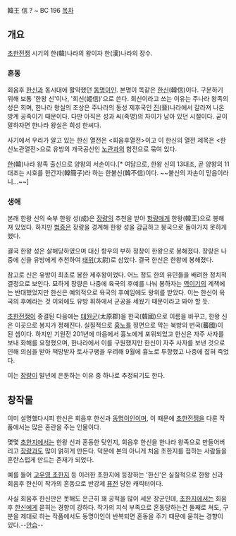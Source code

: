 韓王 信
? ~ BC 196
[[목차]]
== 개요 ==
[[초한전쟁]] 시기의 한(韓)나라의 왕이자 한(漢)나라의 장수.

=== 혼동 ===
회음후 [[한신]]과 동시대에 활약했던 [[동명이인]]. 본명이 똑같은 [[한신]](韓信)이다. 구분하기 위해 보통 '한왕 신'이나, '희신(姬信)'으로 쓴다. 희신이라고 쓰는 이유는 주나라 왕족의 성은 희며, 한나라 왕실의 조상은 주나라의 동성 제후국인 [[진]](晉)나라에서 갈라져 나온 방계 공족이기 때문이다. 다만 아직은 성과 씨(족명)의 차이가 남아 있던 시절이다. 굳이 말하자면 한나라 왕실은 희성 한씨다.

사기에서 우리가 알고 있는 한신 열전은 <회음후열전>이고 이 한신의 열전 제목은 <한신노관열전>으로 유방의 개국공신인 [[노관]]과의 합전으로 묶여 있다.

[[한]](韓)나라 왕족 출신으로 양왕의 서손이다.[* 여담으로, 한왕 신의 13대조, 곧 양왕의 11대조는 시호를 한간자(韓簡子)라 하는 한불신(韓不信)이다. ~~불신의 자손이 믿음이라니...~~] 

=== 생애 ===
본래 한왕 신의 숙부 한왕 성(成)은 [[장량]]의 추천을 받아 [[항량]]에게 한왕(韓王)으로 봉해져 있었다. 하지만 [[범증]]은 장량을 경계해 한왕 성을 감금하고 봉국으로 돌아가지 못하게 했다.

결국 한왕 성은 살해당하였으며 대신 항우의 부하 정창이 한왕으로 봉해졌다. 장량은 나중에 신을 유방에게 추천하여 [[태위]](太尉)로 삼았다. 결국 한신은 한왕에 봉해졌다.

참고로 신은 유방이 최초로 봉한 제후왕이었다. 어느 정도 한의 유민들을 배려한 정치적 결정으로 보인다. 묘하게 장량은 나중에 육국의 후예를 나눠 봉하자는 [[역이기]]의 계책에는 반대했었지만 한신은 예외적으로 육국의 후예임에도 왕위를 받았다. 이는 한신이 육국의 후예라는 것 이외에도 유방 휘하에서 군공을 세웠기 때문이라고 봐야 할 듯.

[[초한전쟁]]이 종결된 다음에는 [[태원]]군(太原郡)을 한국(韓國)으로 이름을 바꾸고, 한왕 신은 이곳으로 봉지가 정해진다. 실질적으로 [[흉노]]를 정면으로 막는 북방의 번국(蕃國)이 된 셈이다. 하지만 기원전 201년에 마읍에서 흉노에게 포위되었고 한신은 자주 사자를 보내 화해를 요청했으며, 한나라에서 이를 구원했지만 한신이 자주 사자를 보낸 것으로 인해 의심을 받아 책망받자 토사구팽을 우려해 9월에 흉노로 투항했고 나중에 잡혀 죽었다.

이는 [[장량]]이 말년에 은둔하는 이유 중 하나로 추정되기도 한다.

== 창작물 ==
이미 설명했다시피 한신은 회음후 한신과 [[동명이인]]이며, 이 때문에 [[초한전쟁]]을 다룬 작품에서는 많은 혼란을 주는 인물이다.

몇몇 [[초한지]]에서는 한왕 신과 혼동한 탓인지, 회음후 한신을 한나라 왕족으로 만들어버리고 [[장량]]과도 많이 얽히게 만든다. 덕분에 본의 아니게 처음 초한지를 접하는 사람들을 혼란스럽게 만드는 존재가 되었다.

예를 들어 [[고우영 초한지]] 등 이러한 초한지에 등장하는 '한신'은 실질적으로 한왕 신과 회음후 한신이 작가의 혼동으로 반강제 [[퓨전]] 당한 캐릭터이다.

사실 회음후 한신만은 못해도 은근히 꽤 공적을 많이 세운 장군인데, [[초한지]]에서는 회음후 [[한신]]에게 묻히는 경향이 강하다. 작가의 지식 부족으로 혼동당하는건 둘째로 쳐도, 구분을 제대로 하는 작품에서도 동명이인이 반복되면 혼동을 주기 때문에 묻히는 경향이 있다.--[[안습]]--

